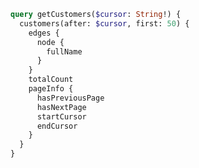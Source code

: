 ```graphql filename="Second page"
query getCustomers($cursor: String!) {
  customers(after: $cursor, first: 50) {
    edges {
      node {
        fullName
      }
    }
    totalCount
    pageInfo {
      hasPreviousPage
      hasNextPage
      startCursor
      endCursor
    }
  }
}
```

